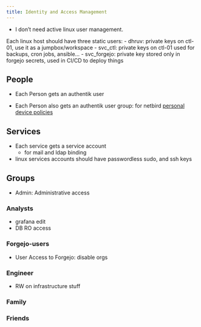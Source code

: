 ```yaml
---
title: Identity and Access Management
---
```



- I don't need active linux user management.  

Each linux host should have three static users:
    - dhruv: private keys on ctl-01, use it as a jumpbox/workspace
    - svc_ctl: private keys on ctl-01 used for backups, cron jobs, ansible...
    - svc_forgejo: private key stored only in forgejo secrets, used in CI/CD to deploy things

## People

- Each Person gets an authentik user

- Each Person also gets an authentik user group: for netbird [personal device policies](../services/netbird.qmd#personal-device-policies)


## Services
- Each service gets a service account
    - for mail and ldap binding

- linux services accounts should have passwordless sudo, and ssh keys

## Groups

- Admin: Administrative access

### Analysts
- grafana edit
- DB RO access

### Forgejo-users
- User Access to Forgejo: disable orgs

### Engineer
- RW on infrastructure stuff

### Family

### Friends